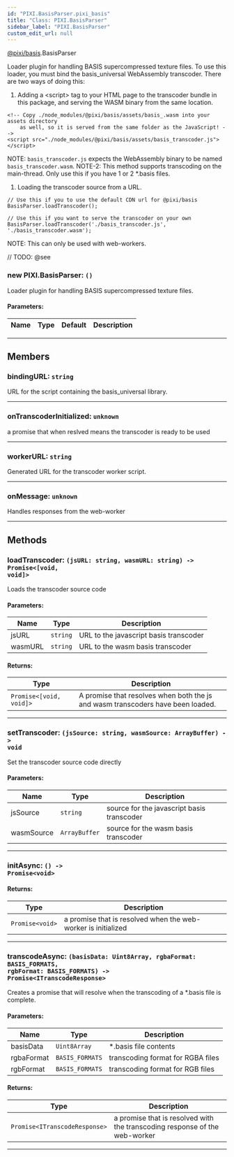 ```yaml
---
id: "PIXI.BasisParser.pixi_basis"
title: "Class: PIXI.BasisParser"
sidebar_label: "PIXI.BasisParser"
custom_edit_url: null
---
```


[@pixi/basis](../modules/pixi_basis).BasisParser

Loader plugin for handling BASIS supercompressed texture files.
To use this loader, you must bind the basis_universal WebAssembly transcoder. There are two ways of doing this&#58;

1. Adding a &#60;script&#62; tag to your HTML page to the transcoder bundle in this package, and serving the WASM binary from the same location.

```
<!-- Copy ./node_modules/@pixi/basis/assets/basis_.wasm into your assets directory
    as well, so it is served from the same folder as the JavaScript! -->
<script src="./node_modules/@pixi/basis/assets/basis_transcoder.js"></script>

```

NOTE&#58; `basis_transcoder.js` expects the WebAssembly binary to be named `basis_transcoder.wasm`. NOTE-2&#58; This method supports transcoding on the main-thread. Only use this if you have 1 or 2 \*.basis files.

1. Loading the transcoder source from a URL.

```
// Use this if you to use the default CDN url for @pixi/basis
BasisParser.loadTranscoder();

// Use this if you want to serve the transcoder on your own
BasisParser.loadTranscoder('./basis_transcoder.js', './basis_transcoder.wasm');

```

NOTE&#58; This can only be used with web-workers.



// TODO: @see

        

<article>

### new PIXI.BasisParser: <span><code>() </code></span>
Loader plugin for handling BASIS supercompressed texture files.

#### Parameters:
| Name | Type | Default | Description |
| ---- | ---- | ------- | ----------- |

</article>

---------------------------------------




## Members
<article>

### bindingURL: <span><code>string</code></span>
URL for the script containing the basis_universal library.

</article>


---------------------------------------

<article>

### onTranscoderInitialized: <span><code>unknown</code></span>
a promise that when reslved means the transcoder is ready to be used

</article>


---------------------------------------

<article>

### workerURL: <span><code>string</code></span>
Generated URL for the transcoder worker script.

</article>


---------------------------------------

<article>

### onMessage: <span><code>unknown</code></span>
Handles responses from the web-worker

</article>


---------------------------------------


## Methods
<article>

### loadTranscoder: <span><code>(jsURL&#58; string, wasmURL&#58; string) -&#62; Promise&#60;[void, void]&#62;</code></span>
Loads the transcoder source code

#### Parameters:
| Name    | Type                | Description                            |
| ------- | ------------------- | -------------------------------------- |
| jsURL   | <code>string</code> | URL to the javascript basis transcoder |
| wasmURL | <code>string</code> | URL to the wasm basis transcoder       |
#### Returns:
| Type                                       | Description                                                                     |
| ------------------------------------------ | ------------------------------------------------------------------------------- |
| <code>Promise&#60;[void, void]&#62;</code> | A promise that resolves when both the js and wasm transcoders have been loaded. |
</article>


---------------------------------------

<article>

### setTranscoder: <span><code>(jsSource&#58; string, wasmSource&#58; ArrayBuffer) -&#62; void</code></span>
Set the transcoder source code directly

#### Parameters:
| Name       | Type                     | Description                                |
| ---------- | ------------------------ | ------------------------------------------ |
| jsSource   | <code>string</code>      | source for the javascript basis transcoder |
| wasmSource | <code>ArrayBuffer</code> | source for the wasm basis transcoder       |
</article>


---------------------------------------

<article>

### initAsync: <span><code>() -&#62; Promise&#60;void&#62;</code></span>

#### Returns:
| Type                               | Description                                                   |
| ---------------------------------- | ------------------------------------------------------------- |
| <code>Promise&#60;void&#62;</code> | a promise that is resolved when the web-worker is initialized |
</article>


---------------------------------------

<article>

### transcodeAsync: <span><code>(basisData&#58; Uint8Array, rgbaFormat&#58; BASIS_FORMATS, rgbFormat&#58; BASIS_FORMATS) -&#62; Promise&#60;ITranscodeResponse&#62;</code></span>
Creates a promise that will resolve when the transcoding of a \*.basis file is complete.

#### Parameters:
| Name       | Type                       | Description                       |
| ---------- | -------------------------- | --------------------------------- |
| basisData  | <code>Uint8Array</code>    | \*.basis file contents            |
| rgbaFormat | <code>BASIS_FORMATS</code> | transcoding format for RGBA files |
| rgbFormat  | <code>BASIS_FORMATS</code> | transcoding format for RGB files  |
#### Returns:
| Type                                             | Description                                                                |
| ------------------------------------------------ | -------------------------------------------------------------------------- |
| <code>Promise&#60;ITranscodeResponse&#62;</code> | a promise that is resolved with the transcoding response of the web-worker |
</article>


---------------------------------------


    